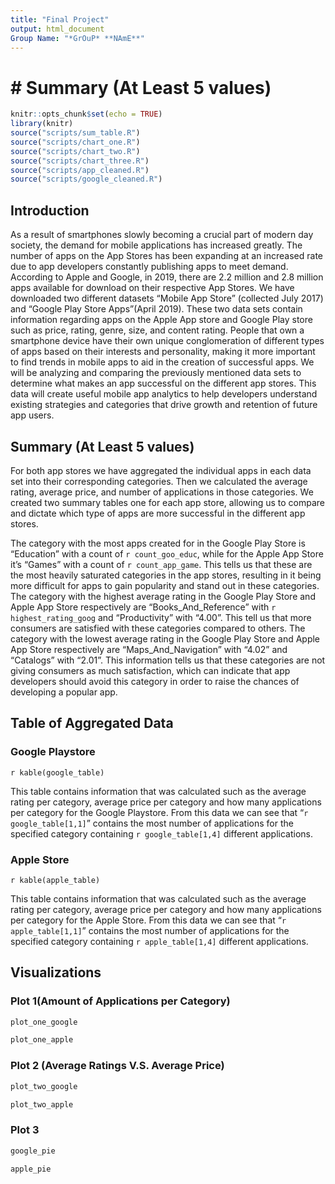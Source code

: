 ```yaml
---
title: "Final Project"
output: html_document
Group Name: "*GrOuP* **NAmE**"
---
```



# Summary (At Least 5 values)
=======
```r
knitr::opts_chunk$set(echo = TRUE)
library(knitr)
source("scripts/sum_table.R")
source("scripts/chart_one.R")
source("scripts/chart_two.R")
source("scripts/chart_three.R")
source("scripts/app_cleaned.R")
source("scripts/google_cleaned.R")
```

## Introduction

As a result of smartphones slowly becoming a crucial part of modern day society, the demand for mobile applications has increased greatly. The number of apps on the App Stores has been expanding at an increased rate due to app developers constantly publishing apps to meet demand. According to Apple and Google, in 2019, there are 2.2 million and 2.8 million apps available for download on their respective App Stores.
We have downloaded two different datasets “Mobile App Store” (collected July 2017)  and “Google Play Store Apps”(April 2019). These two data sets contain information regarding apps on the Apple App store and Google Play store such as price, rating, genre, size, and content rating. 
People that own a smartphone device have their own unique conglomeration of different types of apps based on their interests and personality, making it more important to find trends in mobile apps to aid in the creation of successful apps. We will be analyzing and comparing the previously mentioned data sets to determine what makes an app successful on the different app stores. This data will create useful mobile app analytics to help developers understand existing strategies and categories that drive growth and retention of future app users.


## Summary (At Least 5 values)

For both app stores we have aggregated the individual apps in each data set into their corresponding categories. Then we calculated the average rating, average price, and number of applications in those categories. We created two summary tables one for each app store, allowing us to compare and dictate which type of apps are more successful in the different app stores. 

The category with the most apps created for in the Google Play Store is "Education" with a count of `r count_goo_educ`, while for the Apple App Store it's "Games" with a count of `r count_app_game`. This tells us that these are the most heavily saturated categories in the app stores, resulting in it being more difficult for apps to gain popularity and stand out in these categories. 
The category with the highest average rating in the Google Play Store and Apple App Store respectively are "Books_And_Reference" with `r highest_rating_goog` and "Productivity" with "4.00". This tell us that more consumers are satisfied with these categories compared to others.
The category with the lowest average rating in the Google Play Store and Apple App Store respectively are “Maps_And_Navigation” with “4.02” and “Catalogs” with “2.01”. This information tells us that these categories are not giving consumers as much satisfaction, which can indicate that app developers should avoid this category in order to raise the chances of developing a popular app.


## Table of Aggregated Data
### Google Playstore
`r kable(google_table)`

This table contains information that was calculated such as the average rating per category, average price per category and how many applications per category for the Google Playstore. From this data we can see that "`r google_table[1,1]`" contains the most number of applications for the specified category containing `r google_table[1,4]` different applications.


### Apple Store
`r kable(apple_table)`

This table contains information that was calculated such as the average rating per category, average price per category and how many applications per category for the Apple Store. From this data we can see that "`r apple_table[1,1]`" contains the most number of applications for the specified category containing `r apple_table[1,4]` different applications.

## Visualizations
### Plot 1(Amount of Applications per Category)
```r
plot_one_google
```

```r
plot_one_apple
```

### Plot 2 (Average Ratings V.S. Average Price)
```r
plot_two_google
```

```r
plot_two_apple
```

### Plot 3
```r
google_pie
```

```r
apple_pie
```
